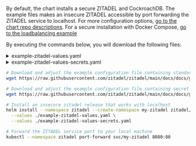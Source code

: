 
By default, the chart installs a secure ZITADEL and CockroachDB.
The example files makes an insecure ZITADEL accessible by port forwarding the ZITADEL service to localhost.
For more configuration options, [go to the chart repo descriptions](https://github.com/zitadel/zitadel-charts).
For a secure installation with Docker Compose, [go to the loadbalancing example](../../deploy/loadbalancing-example)

By executing the commands below, you will download the following files:

<details>
  <summary>example-zitadel-values.yaml</summary>
  <CodeBlock language="yaml">{ExampleZITADELValuesSource}</CodeBlock>
</details>
<details>
  <summary>example-zitadel-values-secrets.yaml</summary>
  <CodeBlock language="yaml">{ExampleZITADELValuesSecretsSource}</CodeBlock>
</details>

```bash
# Download and adjust the example configuration file containing standard configuration
wget https://raw.githubusercontent.com/zitadel/zitadel/main/docs/docs/guides/manage/self-hosted/configure/example-zitadel-values.yaml

# Download and adjust the example configuration file containing secret configuration
wget https://raw.githubusercontent.com/zitadel/zitadel/main/docs/docs/guides/manage/self-hosted/configure/example-zitadel-values-secrets.yaml

# Install an insecure zitadel release that works with localhost
helm install --namespace zitadel --create-namespace my-zitadel zitadel/zitadel \
  --values ./example-zitadel-values.yaml \
  --values ./example-zitadel-values-secrets.yaml

# Forward the ZITADEL service port to your local machine
kubectl --namespace zitadel port-forward svc/my-zitadel 8080:80
```
